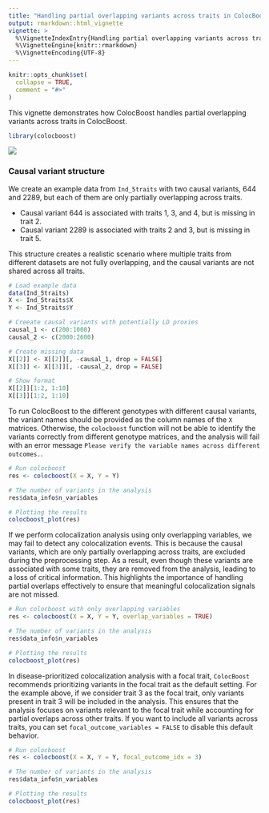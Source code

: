 ```yaml
---
title: "Handling partial overlapping variants across traits in ColocBoost"
output: rmarkdown::html_vignette
vignette: >
  %\VignetteIndexEntry{Handling partial overlapping variants across traits in ColocBoost}
  %\VignetteEngine{knitr::rmarkdown}
  %\VignetteEncoding{UTF-8}
---
```


```r
knitr::opts_chunk$set(
  collapse = TRUE,
  comment = "#>"
)
```

This vignette demonstrates how ColocBoost handles partial overlapping variants across traits in ColocBoost.


```r
library(colocboost)
```

![](../man/figures/missing_representation.png)



### Causal variant structure

We create an example data from `Ind_5traits` with two causal variants, 644 and 2289, but each of them are only partially overlapping across traits.

- Causal variant 644 is associated with traits 1, 3, and 4, but is missing in trait 2.
- Causal variant 2289 is associated with traits 2 and 3, but is missing in trait 5.

This structure creates a realistic scenario where multiple traits from different datasets are not fully overlapping, and the causal variants are not shared across all traits.

```r
# Load example data
data(Ind_5traits)
X <- Ind_5traits$X
Y <- Ind_5traits$Y

# Creeate causal variants with potentially LD proxies
causal_1 <- c(200:1000)
causal_2 <- c(2000:2600)

# Create missing data
X[[2]] <- X[[2]][, -causal_1, drop = FALSE]
X[[3]] <- X[[3]][, -causal_2, drop = FALSE]

# Show format
X[[2]][1:2, 1:10]
X[[3]][1:2, 1:10]
```


To run ColocBoost to the different genotypes with different causal variants, the variant names should be provided as the column names of the `X` matrices.
Otherwise, the `colocboost` function will not be able to identify the variants correctly from different genotype matrices,
and the analysis will fail with an error message `Please verify the variable names across different outcomes.`.

```r
# Run colocboost
res <- colocboost(X = X, Y = Y)

# The number of variants in the analysis
res$data_info$n_variables

# Plotting the results
colocboost_plot(res)
```


If we perform colocalization analysis using only overlapping variables, we may fail to detect any colocalization events. 
This is because the causal variants, which are only partially overlapping across traits, are excluded during the preprocessing step. 
As a result, even though these variants are associated with some traits, they are removed from the analysis, leading to a loss of critical information. 
This highlights the importance of handling partial overlaps effectively to ensure that meaningful colocalization signals are not missed.

```r
# Run colocboost with only overlapping variables
res <- colocboost(X = X, Y = Y, overlap_variables = TRUE)

# The number of variants in the analysis
res$data_info$n_variables

# Plotting the results
colocboost_plot(res)
```


In disease-prioritized colocalization analysis with a focal trait, `ColocBoost` recommends prioritizing variants in the focal trait as the default setting. 
For the example above, if we consider trait 3 as the focal trait, only variants present in trait 3 will be included in the analysis. 
This ensures that the analysis focuses on variants relevant to the focal trait while accounting for partial overlaps across other traits.
If you want to include all variants across traits, you can set `focal_outcome_variables = FALSE` to disable this default behavior.

```r
# Run colocboost
res <- colocboost(X = X, Y = Y, focal_outcome_idx = 3)

# The number of variants in the analysis
res$data_info$n_variables

# Plotting the results
colocboost_plot(res)
```

